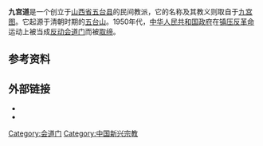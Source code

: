 '''九宫道'''是一个创立于[[山西省|山西省]][[五台县|五台县]]的民间教派{{sfnb|Jones|2013|p=73}}，它的名称及其教义则取自于[[九宫图|九宫图]]。它起源于清朝时期的[[五台山|五台山]]{{sfnb|Charleux|2015|p=135-136}}。1950年代，[[中华人民共和国政府|中华人民共和国政府]]在[[镇压反革命|镇压反革命]]运动上被当成[[反动|反动]][[会道门|会道门]]而被[[取缔反动会道门|取缔]]。

== 参考资料 ==
{{reflist}}

== 外部链接 ==

* {{cite book |last = Jones |first = Stephen |year = 2013 |title = In Search of the Folk Daoists of North China |publisher = Ashgate Publishing |url = https://books.google.com/books?id=hdzsqwGrhiAC |isbn = 1409481301 |ref = harv |access-date = 2017-04-24 |archive-date = 2016-04-26 |archive-url = https://web.archive.org/web/20160426012523/https://books.google.com/books?id=hdzsqwGrhiAC |dead-url = no }}
* {{cite book |last = Charleux |first = Isabelle |year = 2015 |title = Nomads on Pilgrimage: Mongols on Wutaishan (China), 1800-1940 |publisher = Brill |url = https://books.google.com/books?id=VzoLCgAAQBAJ |isbn = 9004297782 |ref = harv |access-date = 2017-04-24 |archive-date = 2016-04-28 |archive-url = https://web.archive.org/web/20160428093139/https://books.google.com/books?id=VzoLCgAAQBAJ |dead-url = no }}

[[Category:会道门|Category:会道门]]
[[Category:中国新兴宗教|Category:中国新兴宗教]]